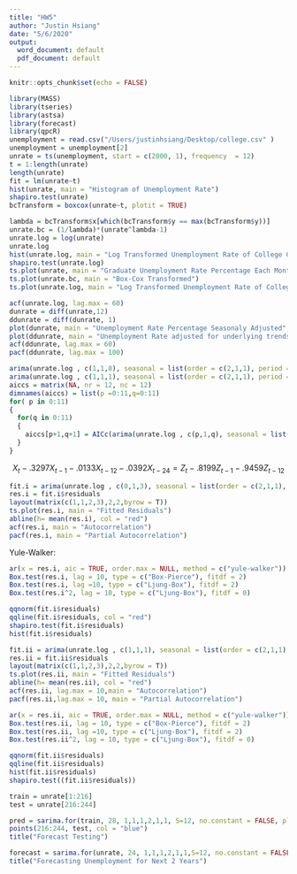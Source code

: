 ```yaml
---
title: "HW5"
author: "Justin Hsiang"
date: "5/6/2020"
output:
  word_document: default
  pdf_document: default
---
```


```r
knitr::opts_chunk$set(echo = FALSE)
```


```r
library(MASS)
library(tseries)
library(astsa)
library(forecast)
library(qpcR)
unemployment = read.csv("/Users/justinhsiang/Desktop/college.csv" )
unemployment = unemployment[2]
unrate = ts(unemployment, start = c(2000, 1), frequency  = 12)
t = 1:length(unrate)
length(unrate)
fit = lm(unrate~t)
hist(unrate, main = "Histogram of Unemployment Rate")
shapiro.test(unrate)
bcTransform = boxcox(unrate~t, plotit = TRUE)
```

```r
lambda = bcTransform$x[which(bcTransform$y == max(bcTransform$y))]
unrate.bc = (1/lambda)*(unrate^lambda-1)
unrate.log = log(unrate)
unrate.log
hist(unrate.log, main = "Log Transformed Unemployment Rate of College Graduates")
shapiro.test(unrate.log)
ts.plot(unrate, main = "Graduate Unemployment Rate Percentage Each Month", ylab = "Unemployment Rate")
ts.plot(unrate.bc, main = "Box-Cox Transformed")
ts.plot(unrate.log, main = "Log Transformed Unemployment Rate of College Graduates", ylab = "log(unemployment rate)")
```


```r
acf(unrate.log, lag.max = 60)
dunrate = diff(unrate,12)
ddunrate = diff(dunrate, 1)
plot(dunrate, main = "Unemployment Rate Percentage Seasonaly Adjusted", ylab = "seasonally differenced log(unemployment rate)")
plot(ddunrate, main = "Unemployment Rate adjusted for underlying trends", ylab = "seasonally and linearly adjusted log(unrate)")
acf(ddunrate, lag.max = 60)
pacf(ddunrate, lag.max = 100)
```


```r
arima(unrate.log , c(1,1,0), seasonal = list(order = c(2,1,1), period = 12, method = "ML"))
arima(unrate.log , c(1,1,1), seasonal = list(order = c(2,1,1), period = 12, method = "ML"))
aiccs = matrix(NA, nr = 12, nc = 12)
dimnames(aiccs) = list(p =0:11,q=0:11)
for( p in 0:11)
{
  for(q in 0:11)
  {
    aiccs[p+1,q+1] = AICc(arima(unrate.log , c(p,1,q), seasonal = list(order = c(2,1,1), period = 12, method = "ML")))
  }
}

```
$$X_t - .3297X_{t-1} - .0133X_{t-12} - .0392X_{t-24} = Z_t - .8199Z_{t-1}-.9459Z_{t-12}$$


```r
fit.i = arima(unrate.log , c(0,1,3), seasonal = list(order = c(2,1,1), period = 12, method = "ML"))
res.i = fit.i$residuals
layout(matrix(c(1,1,2,3),2,2,byrow = T))
ts.plot(res.i, main = "Fitted Residuals")
abline(h= mean(res.i), col = "red")
acf(res.i, main = "Autocorrelation")
pacf(res.i, main = "Partial Autocorrelation")
```

Yule-Walker:
```r
ar(x = res.i, aic = TRUE, order.max = NULL, method = c("yule-walker"))
Box.test(res.i, lag = 10, type = c("Box-Pierce"), fitdf = 2)
Box.test(res.i, lag =10, type = c("Ljung-Box"), fitdf = 2)
Box.test(res.i^2, lag = 10, type = c("Ljung-Box"), fitdf = 0)
```


```r
qqnorm(fit.i$residuals)
qqline(fit.i$residuals, col = "red")
shapiro.test(fit.i$residuals)
hist(fit.i$residuals)
```



```r
fit.ii = arima(unrate.log , c(1,1,1), seasonal = list(order = c(2,1,1), period = 12, method = "ML"))
res.ii = fit.ii$residuals
layout(matrix(c(1,1,2,3),2,2,byrow = T))
ts.plot(res.ii, main = "Fitted Residuals")
abline(h= mean(res.ii), col = "red")
acf(res.ii, lag.max = 10,main = "Autocorrelation")
pacf(res.ii,lag.max = 10, main = "Partial Autocorrelation")
```


```r
ar(x = res.ii, aic = TRUE, order.max = NULL, method = c("yule-walker"))
Box.test(res.ii, lag = 10, type = c("Box-Pierce"), fitdf = 2)
Box.test(res.ii, lag =10, type = c("Ljung-Box"), fitdf = 2)
Box.test(res.ii^2, lag = 10, type = c("Ljung-Box"), fitdf = 0)


```







```r
qqnorm(fit.ii$residuals)
qqline(fit.ii$residuals)
hist(fit.ii$residuals)
shapiro.test((fit.ii$residuals))
```


```r
train = unrate[1:216]
test = unrate[216:244]

pred = sarima.for(train, 28, 1,1,1,2,1,1, S=12, no.constant = FALSE, plot.all = F)
points(216:244, test, col = "blue")
title("Forecast Testing")
```

```r
forecast = sarima.for(unrate, 24, 1,1,1,2,1,1,S=12, no.constant = FALSE, plot.all =F)
title("Forecasting Unemployment for Next 2 Years")


```





